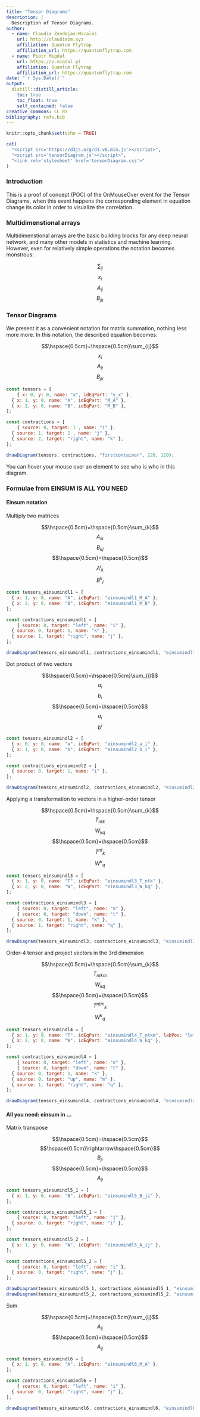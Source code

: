 ```yaml
---
title: "Tensor Diagrams"
description: |
  Description of Tensor Diagrams.
author:
  - name: Claudia Zendejas-Morales
    url: http://claudiazm.xyz
    affiliation: Quantum Flytrap
    affiliation_url: https://quantumflytrap.com
  - name: Piotr Migdał 
    url: https://p.migdal.pl
    affiliation: Quantum Flytrap
    affiliation_url: https://quantumflytrap.com
date: "`r Sys.Date()`"
output:
  distill::distill_article:
    toc: true
    toc_float: true
    self_contained: false
creative_commons: CC BY
bibliography: refs.bib
---
```


```r
knitr::opts_chunk$set(echo = TRUE)
```

```r
cat(
  "<script src='https://d3js.org/d3.v6.min.js'></script>",
  "<script src='tensorDiagram.js'></script>",
  "<link rel='stylesheet' href='tensorDiagram.css'>"
)
```

### Introduction

This is a proof of concept (POC) of the OnMouseOver event for the Tensor Diagrams, when this event happens the corresponding element in equation change its color in order to visualize the correlation.


### Multidimenstional arrays

Multidimenstional arrays are the basic building blocks for any deep neural network, and many other models in statistics and machine learning. However, even for relatively simple operations the notation becomes monstrous:

<div id="text" class="equation">
<div class="eq-elem">$$\sum_{ij}$$</div>
<div class="eq-elem">$$x_i$$</div>
<div class="eq-elem">$$A_{ij}$$</div>
<div class="eq-elem">$$B_{jk}$$</div>
</div>

### Tensor Diagrams

We present it as a convenient notation for matrix summation, nothing less more more. In this notation, the described equation becomes:

<div id="text" class="equation">
<div id="firstcontainer" class="eq-diagram">
<!--<svg width="220" height="115"></svg>-->
</div>
<div class="eq-elem">$$\hspace{0.5cm}=\hspace{0.5cm}\sum_{ij}$$</div>
<div id="v_x" class="eq-elem">$$x_i$$</div>
<div id="M_A" class="eq-elem">$$A_{ij}$$</div>
<div id="M_B" class="eq-elem">$$B_{jk}$$</div>
</div>

```js

const tensors = [
	{ x: 0, y: 0, name: "x", idEqPart: "v_x" },
  { x: 1, y: 0, name: "A", idEqPart: "M_A" },
  { x: 2, y: 0, name: "B", idEqPart: "M_B" },
];

const contractions = [
	{ source: 0, target: 1 , name: "i" },
  { source: 1, target: 2 , name: "j" },
  { source: 2, target: "right", name: "k" },
];

drawDiagram(tensors, contractions, "firstcontainer", 220, 120);

```

You can hover your mouse over an element to see who is who in this diagram.


### Formulae from EINSUM IS ALL YOU NEED

#### Einsum notation

Multiply two matrices

<div id="text" class="equation">
<div id="einsumindl1" class="eq-diagram"></div>
<div id="einsumindl1_c_j" class="eq-elem">$$\hspace{0.5cm}=\hspace{0.5cm}\sum_{k}$$</div>
<div id="einsumindl1_M_A" class="eq-elem">$$A_{ik}$$</div>
<div id="einsumindl1_M_B" class="eq-elem">$$B_{kj}$$</div>
<div id="einsumindl1_eq" class="eq-elem">$$\hspace{0.5cm}=\hspace{0.5cm}$$</div>
<div id="einsumindl1_M_A" class="eq-elem">$${A^{i}}_{k}$$</div>
<div id="einsumindl1_M_B" class="eq-elem">$${B^{k}}_{j}$$</div>
</div>

```js

const tensors_einsumindl1 = [
  { x: 1, y: 0, name: "A", idEqPart: "einsumindl1_M_A" },
  { x: 2, y: 0, name: "B", idEqPart: "einsumindl1_M_B" },
];

const contractions_einsumindl1 = [
	{ source: 0, target: "left", name: "i" },
  { source: 0, target: 1, name: "k" },
  { source: 1, target: "right", name: "j" },
];

drawDiagram(tensors_einsumindl1, contractions_einsumindl1, "einsumindl1", 220, 120);

```

Dot product of two vectors

<div id="text" class="equation">
<div id="einsumindl2" class="eq-diagram"></div>
<div id="einsumindl2_c" class="eq-elem">$$\hspace{0.5cm}=\hspace{0.5cm}\sum_{i}$$</div>
<div id="einsumindl2_a_i" class="eq-elem">$$a_{i}$$</div>
<div id="einsumindl2_b_i" class="eq-elem">$$b_{i}$$</div>
<div id="einsumindl2_eq" class="eq-elem">$$\hspace{0.5cm}=\hspace{0.5cm}$$</div>
<div id="einsumindl2_a_i" class="eq-elem">$$a_{i}$$</div>
<div id="einsumindl2_b_i" class="eq-elem">$$b^{i}$$</div>
</div>

```js

const tensors_einsumindl2 = [
  { x: 0, y: 0, name: "a", idEqPart: "einsumindl2_a_i" },
  { x: 1, y: 0, name: "b", idEqPart: "einsumindl2_b_i" },
];

const contractions_einsumindl2 = [
  { source: 0, target: 1, name: "i" },
];

drawDiagram(tensors_einsumindl2, contractions_einsumindl2, "einsumindl2", 100, 120);

```

Applying a transformation to vectors in a higher-order tensor

<div id="text" class="equation">
<div id="einsumindl3" class="eq-diagram"></div>
<div id="einsumindl3_C_ntq" class="eq-elem">$$\hspace{0.5cm}=\hspace{0.5cm}\sum_{k}$$</div>
<div id="einsumindl3_T_ntk" class="eq-elem">$$T_{ntk}$$</div>
<div id="einsumindl3_W_kq" class="eq-elem">$$W_{kq}$$</div>
<div id="einsumindl3_eq" class="eq-elem">$$\hspace{0.5cm}=\hspace{0.5cm}$$</div>
<div id="einsumindl3_T_ntk" class="eq-elem">$${T^{nt}}_{k}$$</div>
<div id="einsumindl3_W_kq" class="eq-elem">$${W^{k}}_{q}$$</div>
</div>

```js

const tensors_einsumindl3 = [
  { x: 1, y: 0, name: "T", idEqPart: "einsumindl3_T_ntk" },
  { x: 2, y: 0, name: "W", idEqPart: "einsumindl3_W_kq" },
];

const contractions_einsumindl3 = [
	{ source: 0, target: "left", name: "n" },
	{ source: 0, target: "down", name: "t" },
  { source: 0, target: 1, name: "k" },
  { source: 1, target: "right", name: "q" },
];

drawDiagram(tensors_einsumindl3, contractions_einsumindl3, "einsumindl3", 220, 130);

```

Order-4 tensor and project vectors in the 3rd dimension

<div id="text" class="equation">
<div id="einsumindl4" class="eq-diagram"></div>
<div id="einsumindl4_C_mqn" class="eq-elem">$$\hspace{0.5cm}=\hspace{0.5cm}\sum_{k}$$</div>
<div id="einsumindl4_T_ntkm" class="eq-elem">$$T_{ntkm}$$</div>
<div id="einsumindl4_W_kq" class="eq-elem">$$W_{kq}$$</div>
<div id="einsumindl4_eq" class="eq-elem">$$\hspace{0.5cm}=\hspace{0.5cm}$$</div>
<div id="einsumindl4_T_ntkm" class="eq-elem">$${T^{ntm}}_{k}$$</div>
<div id="einsumindl4_W_kq" class="eq-elem">$${W^{k}}_{q}$$</div>
</div>

```js

const tensors_einsumindl4 = [
  { x: 1, y: 0, name: "T", idEqPart: "einsumindl4_T_ntkm", labPos: "leftup" },
  { x: 2, y: 0, name: "W", idEqPart: "einsumindl4_W_kq" },
];

const contractions_einsumindl4 = [
	{ source: 0, target: "left", name: "n" },
	{ source: 0, target: "down", name: "t" },
  { source: 0, target: 1, name: "k" },
  { source: 0, target: "up", name: "m" },
  { source: 1, target: "right", name: "q" },
];

drawDiagram(tensors_einsumindl4, contractions_einsumindl4, "einsumindl4", 220, 140);

```

#### All you need: einsum in ...

Matrix transpose

<div id="text" class="equation">
<div id="einsumindl5_1" class="eq-diagram"></div>
<div id="einsumindl5_eq1" class="eq-elem">$$\hspace{0.5cm}=\hspace{0.5cm}$$</div>
<div id="einsumindl5_2" class="eq-diagram"></div>
<div id="einsumindl5_right" class="eq-elem">$$\hspace{0.5cm}\rightarrow\hspace{0.5cm}$$</div>
<div id="einsumindl5_B_ji" class="eq-elem">$$B_{ji}$$</div>
<div id="einsumindl5_eq2" class="eq-elem">$$\hspace{0.5cm}=\hspace{0.5cm}$$</div>
<div id="einsumindl5_A_ij" class="eq-elem">$$A_{ij}$$</div>
</div>

```js

const tensors_einsumindl5_1 = [
  { x: 1, y: 0, name: "B", idEqPart: "einsumindl5_B_ji" },
];

const contractions_einsumindl5_1 = [
	{ source: 0, target: "left", name: "j" },
  { source: 0, target: "right", name: "i" },
];

const tensors_einsumindl5_2 = [
  { x: 1, y: 0, name: "A", idEqPart: "einsumindl5_A_ij" },
];

const contractions_einsumindl5_2 = [
	{ source: 0, target: "left", name: "i" },
  { source: 0, target: "right", name: "j" },
];

drawDiagram(tensors_einsumindl5_1, contractions_einsumindl5_1, "einsumindl5_1", 160, 110, 1);
drawDiagram(tensors_einsumindl5_2, contractions_einsumindl5_2, "einsumindl5_2", 160, 110, 2);

```

Sum

<div id="text" class="equation">
<div id="einsumindl6" class="eq-diagram"></div>
<div id="einsumindl6_b" class="eq-elem">$$\hspace{0.5cm}=\hspace{0.5cm}\sum_{ij}$$</div>
<div id="einsumindl6_M_A" class="eq-elem">$$A_{ij}$$</div>
<div id="einsumindl6_eq" class="eq-elem">$$\hspace{0.5cm}=\hspace{0.5cm}$$</div>
<div id="einsumindl6_M_A" class="eq-elem">$$A_{ij}$$</div>
</div>

```js

const tensors_einsumindl6 = [
  { x: 1, y: 0, name: "A", idEqPart: "einsumindl6_M_A" },
];

const contractions_einsumindl6 = [
	{ source: 0, target: "left", name: "i" },
  { source: 0, target: "right", name: "j" },
];

drawDiagram(tensors_einsumindl6, contractions_einsumindl6, "einsumindl6", 160, 120, 2);

```